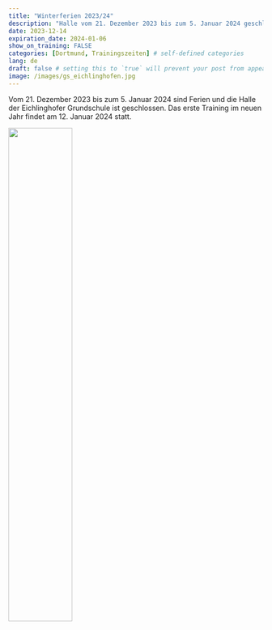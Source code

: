 ```yaml
---
title: "Winterferien 2023/24"
description: "Halle vom 21. Dezember 2023 bis zum 5. Januar 2024 geschlossen"
date: 2023-12-14
expiration_date: 2024-01-06
show_on_training: FALSE
categories: [Dortmund, Trainingszeiten] # self-defined categories
lang: de
draft: false # setting this to `true` will prevent your post from appearing on your listing page until you're ready!
image: /images/gs_eichlinghofen.jpg
---
```


Vom 21.
Dezember 2023 bis zum 5.
Januar 2024 sind Ferien und die Halle der Eichlinghofer Grundschule ist geschlossen.
Das erste Training im neuen Jahr findet am 12.
Januar 2024 statt.

![](/images/gs_eichlinghofen.jpg){width="50%"}

